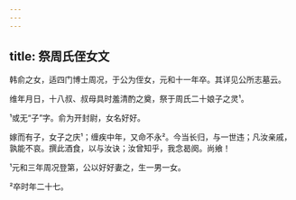 ```yaml
---
---
---
```

title: 祭周氏侄女文
---







韩俞之女，适四门博士周况，于公为侄女，元和十一年卒。其详见公所志墓云。

维年月日，十八叔、叔母具时羞清酌之奠，祭于周氏二十娘子之灵¹。

¹或无“子”字。俞为开封尉，女名好好。

嫁而有子，女子之庆¹；缠疾中年，又命不永²。今当长归，与一世违；凡汝亲戚，孰能不哀。撰此酒食，以与汝诀；汝曾知乎，我念曷阕。尚飨！

¹元和三年周况登第，公以好好妻之，生一男一女。

²卒时年二十七。